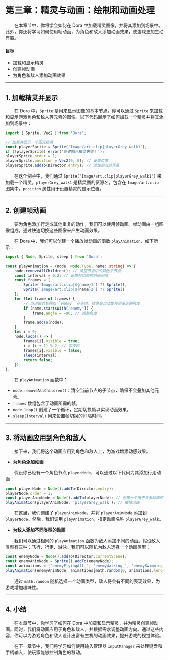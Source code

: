 
# 第三章：精灵与动画：绘制和动画处理

&emsp;&emsp;在本章节中，你将学会如何在 Dora 中加载精灵图像，并将其添加到场景中。此外，你还将学习如何使用帧动画，为角色和敌人添加动画效果，使游戏更加生动有趣。

#### **目标**

- 加载和显示精灵
- 创建帧动画
- 为角色和敌人添加动画效果

---

## 1. 加载精灵并显示

&emsp;&emsp;在 Dora 中，`Sprite` 是用来显示图像的基本节点。你可以通过 `Sprite` 来加载和显示游戏角色和敌人等元素的图像。以下代码展示了如何加载一个精灵并将其添加到场景中：

```ts title="示例代码"
import { Sprite, Vec2 } from 'Dora';

// 加载并显示一个图元精灵
const playerSprite = Sprite('Image/art.clip|playerGrey_walk1');
if (!playerSprite) error('创建图元精灵失败！');
playerSprite.order = 1;
playerSprite.position = Vec2(0, 0); // 设置位置
playerSprite.addTo(Director.entry); // 添加到当前场景
```

&emsp;&emsp;在这个例子中，我们通过 `Sprite('Image/art.clip|playerGrey_walk1')` 来加载一个精灵。`playerGrey_walk1` 是精灵图的资源名，包含在 `Image/art.clip` 图集中。`position` 属性用于设置精灵的显示位置。

---

## 2. 创建帧动画

&emsp;&emsp;要为角色添加行走或其他重复的动作，我们可以使用帧动画。帧动画由一组图像组成，通过快速切换这些图像来产生动画效果。

&emsp;&emsp;在 Dora 中，我们可以创建一个播放帧动画的函数 `playAnimation`，如下所示：

```ts title="dodge_the_creeps/init.tsx"
import { Node, Sprite, sleep } from 'Dora';

const playAnimation = (node: Node.Type, name: string) => {
	node.removeAllChildren(); // 清空节点中的其他子节点
	const interval = 0.2; // 设置帧切换的时间间隔
	const frames = [
		Sprite(`Image/art.clip|${name}1`) ?? Sprite(),
		Sprite(`Image/art.clip|${name}2`) ?? Sprite()
	];
	for (let frame of frames) {
		// 当动画的名称以 `enemy` 开头时，精灵会自动旋转到设定的角度
		if (name.startsWith('enemy')) {
			frame.angle = -90; // 调整角度
		}
		frame.addTo(node);
	}
	let i = 0;
	node.loop(() => {
		frames[i].visible = true;
		i = (i + 1) % 2; // 切换帧
		frames[i].visible = false;
		sleep(interval);
		return false;
	});
};
```

&emsp;&emsp;在 `playAnimation` 函数中：

- `node.removeAllChildren()`：清空当前节点的子节点，确保不会叠加其他元素。
- `frames` 数组包含了动画所需的帧。
- `node.loop()` 创建了一个循环，定期切换帧以实现动画效果。
- `sleep(interval)` 用来设置帧切换的间隔时间。

---

## 3. 将动画应用到角色和敌人

&emsp;&emsp;接下来，我们将这个动画应用到角色和敌人上，为游戏增添动感效果。

* **为角色添加动画**

&emsp;&emsp;假设你已经有一个角色节点 `playerNode`，可以通过以下代码为其添加行走动画：

```ts title="示例代码"
const playerNode = Node().addTo(Director.entry);
playerNode.order = 1;
const playerAnimNode = Node().addTo(playerNode); // 创建一个用于显示动画的子节点
playAnimation(playerAnimNode, 'playerGrey_walk'); // 播放动画
```

&emsp;&emsp;在这里，我们创建了 `playerAnimNode`，并将 `playerAnimNode` 添加到 `playerNode`。然后，我们调用 `playAnimation`，指定动画名称 `playerGrey_walk`。

* **为敌人添加不同类型的动画**

&emsp;&emsp;我们可以通过相同的 `playAnimation` 函数为敌人添加不同的动画。假设敌人类型有三种：飞行、行走、游泳。我们可以随机为敌人选择一个动画类型：

```ts title="示例代码"
const enemyNode = Node().addTo(Director.currentScene);
const enemyAnimNode = Sprite().addTo(enemyNode);
const animations = ['enemyFlyingAlt_', 'enemyWalking_', 'enemySwimming_'];
playAnimation(enemyAnimNode, animations[math.random(0, animations.length - 1)]);
```

&emsp;&emsp;通过 `math.random` 随机选择一个动画类型，敌人将会有不同的表现效果，为游戏增加趣味性。

---

## 4. 小结

&emsp;&emsp;在本章节中，你学习了如何在 Dora 中加载和显示精灵，并为精灵创建帧动画。同时，我们将动画应用于角色和敌人，并根据需求调整动画方向。通过这些内容，你可以为游戏角色和敌人设计出富有生机的动画效果，提升游戏的视觉体验。

&emsp;&emsp;在下一章节中，我们将学习如何使用输入管理器 `InputManager` 来处理键盘和手柄输入，使玩家能够控制角色的移动。
